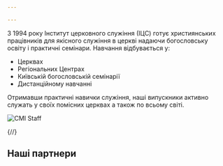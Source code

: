 ```yaml
---

---
```


З 1994 року Інститут церковного служіння (ІЦС) готує християнських працівників для якісного служіння в церкві надаючи богословську освіту і практичні семінари. Навчання відбувається у:

- Церквах
- Регіональних Центрах
- Київській богословській семінарії
- Дистанційному навчанні

Отримавши практичні навички служіння, наші випускники активно служать у своїх  помісних церквах а також по всьому світі.

<img src="/img/staff2.jpg" alt="CMI Staff" />

{/*<YouTubeVideoMDX ID="us_--1rT0nM" title="Intro video" />*/}

## Наші партнери

<Partners locale="ua" />

